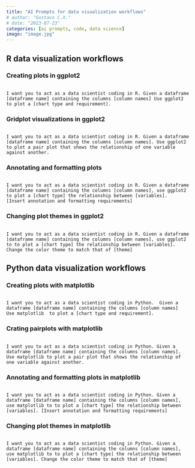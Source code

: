 ```yaml
---
title: "AI Prompts for data visualization workflows"
# author: "Gustavo C.X."
# date: "2023-07-23"
categories: [ai prompts, code, data science]
image: "image.jpg"
---
```


## R data visualization workflows

### Creating plots in ggplot2

``` prompt-block

I want you to act as a data scientist coding in R. Given a dataframe
[dataframe name] containing the columns [column names] Use ggplot2
to plot a [chart type and requirement].
```

### Gridplot visualizations in ggplot2

``` prompt-block

I want you to act as a data scientist coding in R. Given a dataframe
[dataframe name] containing the columns [column names]. Use ggplot2
to plot a pair plot that shows the relationship of one variable
against another.
```

### Annotating and formatting plots

``` prompt-block

I want you to act as a data scientist coding in R. Given a dataframe
[dataframe name] containing the columns [column names], use ggplot2 
to plot a [chart type] the relationship between [variables]. 
[Insert annotation and formatting requirements]
```

### Changing plot themes in ggplot2

``` prompt-block

I want you to act as a data scientist coding in R. Given a dataframe
[dataframe name] containing the columns [column names], use ggplot2
to to plot a [chart type] the relationship between [variables].
Change the color theme to match that of [theme]
```

## Python data visualization workflows

### Creating plots with matplotlib

``` prompt-block

I want you to act as a data scientist coding in Python.  Given a
dataframe [dataframe name] containing the columns [column names]
Use matplotlib  to plot a [chart type and requirement].
```

### Crating pairplots with matplotlib

``` prompt-block

I want you to act as a data scientist coding in Python. Given a
dataframe [dataframe name] containing the columns [column names].
Use matplotlib to plot a pair plot that shows the relationship of
one variable against another.
```

### Annotating and formatting plots in matplotlib

``` prompt-block

I want you to act as a data scientist coding in Python. Given a
dataframe [dataframe name] containing the columns [column names],
use matplotlib to to plot a [chart type] the relationship between
[variables]. [Insert annotation and formatting requirements]
```

### Changing plot themes in matplotlib

``` prompt-block

I want you to act as a data scientist coding in Python. Given a
dataframe [dataframe name] containing the columns [column names],
use matplotlib to to plot a [chart type] the relationship between
[variables]. Change the color theme to match that of [theme]
```